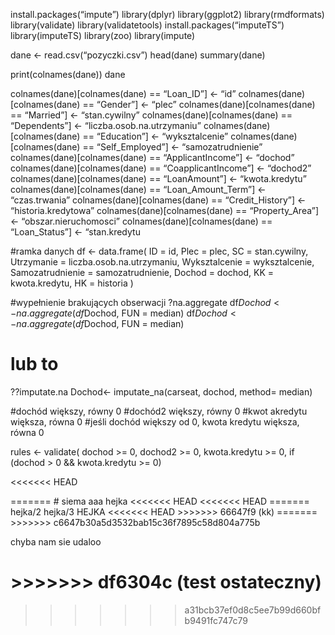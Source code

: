
install.packages("impute")
library(dplyr)
library(ggplot2)
library(rmdformats)
library(validate)
library(validatetools)
install.packages("imputeTS")
library(imputeTS)
library(zoo)
library(impute)



dane <- read.csv("pozyczki.csv")
head(dane)
summary(dane)

print(colnames(dane))
dane

colnames(dane)[colnames(dane) == "Loan_ID"] <- "id"
colnames(dane)[colnames(dane) == "Gender"] <- "plec"
colnames(dane)[colnames(dane) == "Married"] <- "stan.cywilny"
colnames(dane)[colnames(dane) == "Dependents"] <- "liczba.osob.na.utrzymaniu"
colnames(dane)[colnames(dane) == "Education"] <- "wyksztalcenie"
colnames(dane)[colnames(dane) == "Self_Employed"] <- "samozatrudnienie"
colnames(dane)[colnames(dane) == "ApplicantIncome"] <- "dochod"
colnames(dane)[colnames(dane) == "CoapplicantIncome"] <- "dochod2"
colnames(dane)[colnames(dane) == "LoanAmount"] <- "kwota.kredytu"
colnames(dane)[colnames(dane) == "Loan_Amount_Term"] <- "czas.trwania"
colnames(dane)[colnames(dane) == "Credit_History"] <- "historia.kredytowa"
colnames(dane)[colnames(dane) == "Property_Area"] <- "obszar.nieruchomosci"
colnames(dane)[colnames(dane) == "Loan_Status"] <- "stan.kredytu


#ramka danych
df <- data.frame(
  ID = id,
  Plec = plec,
  SC = stan.cywilny,
  Utrzymanie = liczba.osob.na.utrzymaniu,
  Wyksztalcenie = wyksztalcenie,
  Samozatrudnienie = samozatrudnienie,
  Dochod = dochod,
  KK = kwota.kredytu,
  HK = historia
)


#wypełnienie brakujących obserwacji 
?na.aggregate
df$Dochod <- na.aggregate(df$Dochod, FUN = median)
df$Dochod <- na.aggregate(df$Dochod, FUN = median)


# lub to 
??imputate.na
Dochod<- imputate_na(carseat, dochod, method= median) 

#dochód większy, równy 0
#dochód2 większy, równy 0
#kwot akredytu większa, równa 0
#jeśli dochód większy od 0, kwota kredytu większa, równa 0  

rules <- validate( 
  dochod >= 0,
  dochod2 >= 0,
  kwota.kredytu >= 0,
  if (dochod > 0 && kwota.kredytu >= 0)

<<<<<<< HEAD


=======
# siema
aaa
hejka
<<<<<<< HEAD
<<<<<<< HEAD
=======
hejka/2
hejka/3
HEJKA
<<<<<<< HEAD
>>>>>>> 66647f9 (kk)
=======
>>>>>>> c6647b30a5d3532bab15c36f7895c58d804a775b

chyba nam sie udaloo

>>>>>>> df6304c (test ostateczny)
=======

>>>>>>> a31bcb37ef0d8c5ee7b99d660bfb9491fc747c79
